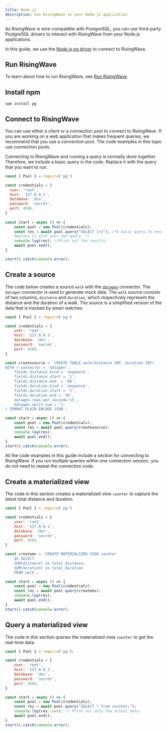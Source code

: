 ```yaml
---
title: Node.js
description: Use RisingWave in your Node.js application
---
```


As RisingWave is wire-compatible with PostgreSQL, you can use third-party PostgreSQL drivers to interact with RisingWave from your Node.js applications.

In this guide, we use the [Node.js pg driver](https://www.npmjs.com/package/pg) to connect to RisingWave.

## Run RisingWave

To learn about how to run RisingWave, see [Run RisingWave](/get-started/quickstart).

## Install npm

```shell
npm install pg
```

## Connect to RisingWave

<Note>

You can use either a client or a connection pool to connect to RisingWave. If you are working on a web application that makes frequent queries, we recommend that you use a connection pool. The code examples in this topic use connection pools.

</Note>

Connecting to RisingWave and running a query is normally done together. Therefore, we include a basic query in the code. Replace it with the query that you want to run.

```js
const { Pool } = require('pg')

const credentials = {
  user: 'root',
  host: '127.0.0.1',
  database: 'dev',
  password: 'secret',
  port: 4566,
}
 
const start = async () => {
    const pool = new Pool(credentials);
    const res = await pool.query("SELECT 1+2"); /*A basic query to ensure the connection is successful. 
    Replace it with your own query. */
    console.log(res); //Print out the results.
    await pool.end();
}

start().catch(console.error);
```

## Create a source

The code below creates a source `walk` with the [`datagen`](/ingestion/generate-test-data) connector. The `datagen` connector is used to generate mock data. The `walk` source consists of two columns, `distance` and `duration`, which respectively represent the distance and the duration of a walk. The source is a simplified version of the data that is tracked by smart watches.

```js
const { Pool } = require('pg')

const credentials = {
    user: 'root',
    host: '127.0.0.1',
    database: 'dev',
    password: 'secret',
    port: 4566,
}

const createsource = `CREATE TABLE walk(distance INT, duration INT)
WITH ( connector = 'datagen',
    fields.distance.kind = 'sequence',
    fields.distance.start = '1',
    fields.distance.end  = '60',
    fields.duration.kind = 'sequence',
    fields.duration.start = '1',
    fields.duration.end = '30',
    datagen.rows.per.second='15',
    datagen.split.num = '1'
) FORMAT PLAIN ENCODE JSON`;

const start = async () => {
    const pool = new Pool(credentials);
    const res = await pool.query(createsource);
    console.log(res);
    await pool.end();
}
start().catch(console.error);
```

<Note>

All the code examples in this guide include a section for connecting to RisingWave. If you run multiple queries within one connection session, you do not need to repeat the connection code.

</Note>

## Create a materialized view

The code in this section creates a materialized view `counter` to capture the latest total distance and duration.

```js
const { Pool } = require('pg')

const credentials = {
    user: 'root',
    host: '127.0.0.1',
    database: 'dev',
    password: 'secret',
    port: 4566,
}

const createmv = `CREATE MATERIALIZED VIEW counter
    AS SELECT
    SUM(distance) as total_distance,
    SUM(duration) as total_duration
    FROM walk`;

const start = async () => {
    const pool = new Pool(credentials);
    const res = await pool.query(createmv);
    console.log(res);
    await pool.end();
}
start().catch(console.error);
```

## Query a materialized view

The code in this section queries the materialized view `counter` to get the real-time data.

```js
const { Pool } = require('pg');

const credentials = {
    user: 'root',
    host: '127.0.0.1',
    database: 'dev',
    password: 'secret',
    port: 4566,
}

const start = async () => {
    const pool = new Pool(credentials);
    const res = await pool.query("SELECT * from counter;");
    console.log(res.rows); // Print out only the actual data.
    await pool.end();
}
start().catch(console.error);
```
